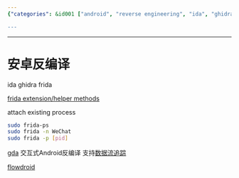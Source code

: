 ```yaml
---
{"categories": &id001 ["android", "reverse engineering", "ida", "ghidra", "frida", "gda", "flowdroid"], "category": "Android Reverse Engineering", "date": "2022-11-03 13:24:48", "description": "This article provides a comprehensive guide on Android reverse engineering tools, specifically focusing on IDA, Ghidra, Frida, GDA, and Flowdroid. It explains how to use Frida to attach an existing process and demonstrates its usage with WeChat as an example.", "tags": *id001, "title": "Mastering Android Reverse Engineering Tools: IDA, Ghidra, Frida, GDA and Flowdroid"}

---
```


------

# 安卓反编译

ida ghidra frida

[frida extension/helper methods](https://github.com/iGio90/frida-java-ext)

attach existing process

```bash
sudo frida-ps
sudo frida -n WeChat
sudo frida -p [pid]

```

[gda](http://www.gda.wiki:9090/index.php) 交互式Android反编译 支持[数据流追踪](http://www.gda.wiki:9090/dataFlow.php)

[flowdroid](https://github.com/secure-software-engineering/FlowDroid)

